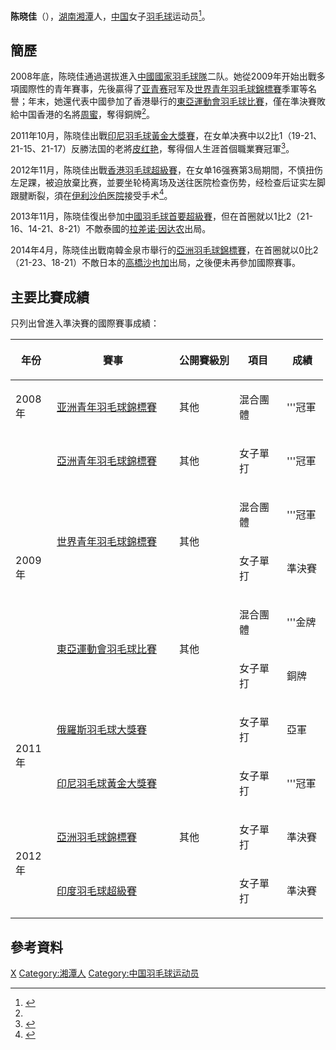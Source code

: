 {{Otheruses|陈晓佳}}
{{noteTA|G1=Badminton}}
{{Infobox 羽球選手
| playername              = 陈晓佳
| image                   = 
| size                    = 
| caption                 = 
| birth_name              = 
| date_of_birth           = {{birth_date_and_age|1991|10|20}}
| place_of_birth          = {{CHN}}[[湖南省|湖南省]][[湘潭市|湘潭市]]
| residence               =
| height                  = {{height|m=1.70}}<ref name="羽毛球杂志">{{cite news|title=陈晓佳：等待下一个花季|url=http://sports.qq.com/a/20100513/000605.htm|newspaper=《羽毛球杂志》|date=2010-05-13|accessdate=2011-09-30|archive-date=2013-09-16|archive-url=https://web.archive.org/web/20130916060431/http://sports.qq.com/a/20100513/000605.htm|dead-url=no}}</ref>
| weight                  = {{weight|kg=62}}<ref name="羽毛球杂志"/>
| handedness              = 
| country                 = {{CHN}}
| years_intldebut         =
| years_started           = 
| coach                   = 
| event                   = 女子單打
| highest_ranking         = 第22位
| date_of_highest_ranking = 2012年6月28日 <ref name="ranking">[http://bwfcontent.tournamentsoftware.com/ranking/player.aspx?id=7498&player=143777 BWF World Ranking - Ranking of CHEN Xiao Jia (16100)]{{en}}</ref>
| current_ranking         = 沒有排名
| date_of_current_ranking = 
| played                  = 39勝–22負（女單）<br/>0勝–1負（女雙）
| titles                  = 
| bwf_profile             = 10B2FC42-AE3E-461F-B9C9-8536324C984C
| bwf_id                  = 16100
| updated                 = 2015年12月23日
}}
{{MedalTableTop}}
{{MedalSport | 女子[[羽毛球|羽毛球]]}}
{{MedalCountry | {{CHN}}}}
{{MedalCompetition | [[亞洲羽毛球錦標賽|亞洲羽毛球錦標賽]]}}
{{MedalBronze | [[2012年亞洲羽毛球錦標賽|2012年 青島]] | 女子單打 }}
{{MedalCompetition | [[東亞運動會|東亞運動會]]}}
{{MedalGold| [[2009年東亞運動會|2009年 香港]] | [[2009年東亞運動會羽毛球比賽|女子團體]] }}
{{MedalBronze| [[2009年東亞運動會|2009年 香港]] | [[2009年東亞運動會羽毛球比賽|女子單打]] }}
{{MedalCompetition | [[世界青年羽毛球錦標賽|世界青年羽毛球錦標賽]]}}
{{MedalGold| [[2009年世界青年羽毛球錦標賽|2009年 亞羅士打]] | 混合團體 }}
{{MedalBronze| [[2009年世界青年羽毛球錦標賽|2009年 亞羅士打]] | 女子單打 }}
{{MedalCompetition | [[亚洲青年羽毛球錦標賽|亚洲青年羽毛球錦標賽]]}}
{{MedalGold  | [[2008年亚洲青年羽毛球錦標賽|2008年 吉隆坡]] | 混合團體 }}
{{MedalBottom}}
'''陈晓佳'''（{{bd|1991年|10月20日|catIdx=C陈}}），[[湖南|湖南]][[湘潭|湘潭]]人，[[中国|中国]]女子[[羽毛球|羽毛球]]运动员<ref>{{cite news|title=全国青年羽毛球锦标赛落幕 陈晓佳女单夺冠|url=http://sports.cn.yahoo.com/10-03-/324/2b7ga.html|newspaper=《雅虎体育》|date=2010-03-16}}{{dead link|date=2018年5月 |bot=InternetArchiveBot |fix-attempted=yes }}</ref>。

== 簡歷 ==
2008年底，陈晓佳通過選拔進入[[中國國家羽毛球隊|中國國家羽毛球隊]]二队。她從2009年开始出戰多項國際性的青年賽事，先後贏得了[[亞洲青年羽毛球錦標賽|亚青赛]]冠军及[[2009年世界青年羽毛球錦標賽|世界青年羽毛球錦標賽]]季軍等名譽；年末，她還代表中國參加了香港舉行的[[2009年東亞運動會|東亞運動會]][[2009年東亞運動會羽毛球比賽|羽毛球比賽]]，僅在準決賽敗給中国香港的名將[[周蜜|周蜜]]，奪得銅牌<ref name="羽毛球杂志"/>。

2011年10月，陈晓佳出戰[[2011年印度尼西亞羽毛球黃金大獎賽|印尼羽毛球黃金大獎賽]]，在女单决赛中以2比1（19-21、21-15、21-17）反勝法国的老將[[皮红艳|皮红艳]]，奪得個人生涯首個職業賽冠軍<ref>{{cite news|title=印尼羽毛球赛中国队获两冠 陈晓佳女单逆转封后|url=http://badminton.sport.org.cn/home/xwkd/2011-10-03/363934.html|newspaper=中国羽毛球协会|date=2011-10-04|access-date=2011-12-03|archive-url=https://web.archive.org/web/20111018082155/http://badminton.sport.org.cn/home/xwkd/2011-10-03/363934.html|archive-date=2011-10-18|dead-url=yes}}</ref>。

2012年11月，陈晓佳出戰[[2012年香港羽毛球超級賽|香港羽毛球超級賽]]，在女单16强赛第3局期間，不慎扭伤左足踝，被迫放棄比赛，並要坐轮椅离场及送往医院检查伤势，经检查后证实左脚跟腱断裂，須在[[伊利沙伯医院|伊利沙伯医院]]接受手术<ref>{{cite news|title=国羽女单新星跟腱断裂将手术 李雪芮晋级仍不满发挥|url=http://www.gzba.org/newsShow.asp?id=6149|agency=新浪体育|date=2012-11-23|deadurl=yes|archiveurl=https://web.archive.org/web/20151223091902/http://www.gzba.org/newsShow.asp?id=6149|archivedate=2015-12-23}}</ref>。

2013年11月，陈晓佳復出參加[[2013年中國羽毛球首要超級賽|中國羽毛球首要超級賽]]，但在首圈就以1比2（21-16、14-21、8-21）不敵泰國的[[拉差诺·因达农|拉差诺·因达农]]出局。

2014年4月，陈晓佳出戰南韓金泉市舉行的[[2014年亞洲羽毛球錦標賽|亞洲羽毛球錦標賽]]，在首圈就以0比2（21-23、18-21）不敵日本的[[高橋沙也加|高橋沙也加]]出局，之後便未再參加國際賽事。

==主要比賽成績==
只列出曾進入準決賽的國際賽事成績：
{| class=wikitable style="text-align:center; font-size:small;" 
!width="50"|年份
!width="180"|賽事
!width="80"|公開賽級別
!width="60"|項目
!width="50"|成績
|-
!rowspan="1"|2008年
|[[2008年亚洲青年羽毛球錦標賽|亚洲青年羽毛球錦標賽]]
|其他
|混合團體
|bgcolor="gold"|'''冠軍
|-
!rowspan="5"|2009年
|[[2009年亞洲青年羽毛球錦標賽|亞洲青年羽毛球錦標賽]]
|其他
|女子單打
|bgcolor="gold"|'''冠軍
|-
|rowspan="2"|[[2009年世界青年羽毛球錦標賽|世界青年羽毛球錦標賽]]
|rowspan="2"|其他
|混合團體
|bgcolor="gold"|'''冠軍
|-
|女子單打
|bgcolor="#b8860b"|準決賽
|-
|rowspan="2"|[[2009年東亞運動會羽毛球比賽|東亞運動會羽毛球比賽]]
|rowspan="2"|其他
|混合團體
|bgcolor="gold"|'''金牌
|-
|女子單打
|bgcolor="#b8860b"|銅牌
|-
!rowspan="2"|2011年
|[[2011年俄羅斯羽毛球大獎賽|俄羅斯羽毛球大獎賽]]
|{{BWFGP}}
|女子單打
|bgcolor="silver"|亞軍
|-
|[[2011年印度尼西亞羽毛球黃金大獎賽|印尼羽毛球黃金大獎賽]]
|{{BWFGPG}}
|女子單打
|bgcolor="gold"|'''冠軍
|-
!rowspan="2"|2012年
|[[2012年亞洲羽毛球錦標賽|亞洲羽毛球錦標賽]]
|其他
|女子單打
|bgcolor="#b8860b"|準決賽
|-
|[[2012年印度羽毛球超級賽|印度羽毛球超級賽]]
|{{BWFSS}}
|女子單打
|bgcolor="#b8860b"|準決賽
|}
{{BWF賽事級別索引}}

==參考資料==
{{reflist}}

{{Authority control}}
{{DEFAULTSORT:Chen, Xiaojia}}
[[Category:陈姓|X]]
[[Category:湘潭人|Category:湘潭人]]
[[Category:中国羽毛球运动员|Category:中国羽毛球运动员]]
